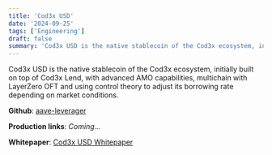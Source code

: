 ```yaml
---
title: 'Cod3x USD'
date: '2024-09-25'
tags: ['Engineering']
draft: false
summary: 'Cod3x USD is the native stablecoin of the Cod3x ecosystem, initially built on top of Cod3x Lend, with advanced AMO capabilities, multichain with LayerZero OFT and using control theory to adjust its borrowing rate depending on market conditions.'
---
```


Cod3x USD is the native stablecoin of the Cod3x ecosystem, initially built on top of Cod3x Lend, with advanced AMO capabilities, multichain with LayerZero OFT and using control theory to adjust its borrowing rate depending on market conditions.

**Github**: [aave-leverager](https://github.com/Cod3x-Labs/Cod3x-USD)

**Production links**: _Coming..._

**Whitepaper**: [Cod3x USD Whitepaper](https://github.com/Cod3x-Labs/Cod3x-USD/blob/main/cod3xUsdWhitepaper.pdf)
